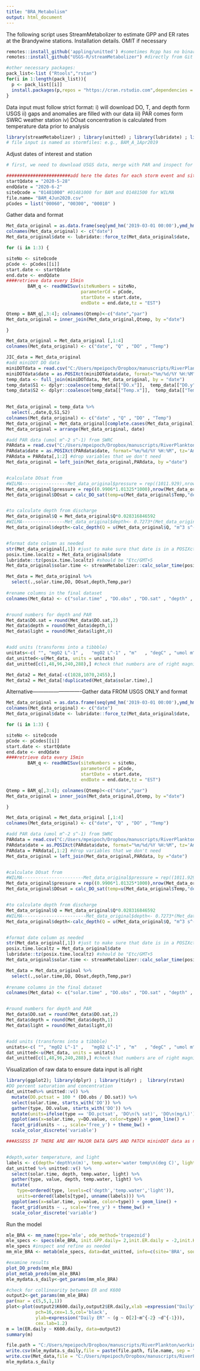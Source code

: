 ```yaml
---
title: "BRA_Metabolism"
output: html_document
---
```


The following script uses StreamMetabolizer to estimate GPP and ER rates at the Brandywine stations.
Installation details. OMIT if necessary
```r
remotes::install_github('appling/unitted') #sometimes Rcpp has no binary version yet, if so, don't update from source versions, instead, say no to the source compilation and install the most recent binary version
remotes::install_github("USGS-R/streamMetabolizer") #directly from Git so we get the most recent version

#other necessary packages: 
pack_list<-list ("Rtools","rstan")
for(i in 1:length(pack_list)){
  p <- pack_list[[i]]
  install.packages(p,repos = "https://cran.rstudio.com",dependencies = TRUE)
}

```



Data input must follow strict format:
i) will download DO, T, and depth form USGS
ii) gaps and anomalies are filled with our data
iii) PAR comes form SWRC weather station
iv) DOsat concentration is calculated from temperature data prior to analysis
```r
library(streamMetabolizer) ; library(unitted) ; library(lubridate) ; library(dplyr) ; library(dataRetrieval)
# file input is named as stormfiles: e.g., BAM_A_1Apr2019
```


Adjust dates of interest and station
```r
# first, we need to download USGS data, merge with PAR and inspect for gaps/outliers in DO

########################add here the dates for each storm event and site ######################################################
startQdate = "2020-5-28"
endQdate = "2020-6-2"
siteQcode = "01481000" #01481000 for BAM and 01481500 for WILMA
file.name= "BAM_4Jun2020.csv"
pCodes = list("00060", "00300", "00010" )
```


Gather data and format
```r
Met_data_original = as.data.frame(seq(ymd_hm('2019-03-01 00:00'),ymd_hm('2020-11-30 23:45'), by = '15 mins')) #creature the full date vector a priori, when merging with the data will allow us to identify and keep NAs
colnames(Met_data_original) <- c("date")
Met_data_original$date <- lubridate::force_tz(Met_data_original$date, 'Etc/GMT+5') #transform into EST

for (i in 1:3) {

siteNo <- siteQcode
pCode <- pCodes[[i]]
start.date <- startQdate
end.date <- endQdate 
####retrieve data every 15min
        BAM_q <- readNWISuv(siteNumbers = siteNo, 
                            parameterCd = pCode, 
                            startDate = start.date, 
                            endDate = end.date,tz = "EST") 

Qtemp = BAM_q[,3:4]; colnames(Qtemp)<-c("date","par")
Met_data_original = inner_join(Met_data_original,Qtemp, by ="date")

}

Met_data_original = Met_data_original [,1:4]
colnames(Met_data_original) <- c("date", "Q" , "DO" , "Temp")

JIC_data = Met_data_original
#add miniDOT DO data
miniDOTdata = read.csv("C:/Users/mpeipoch/Dropbox/manuscripts/RiverPlankton/working_files/miniDOT_WILMA.csv")
miniDOTdata$date = as.POSIXct(miniDOTdata$date, format="%m/%d/%Y %H:%M", tz='America/New_York')
temp_data <- full_join(miniDOTdata, Met_data_original, by = "date")
temp_data$S1 <- dplyr::coalesce(temp_data[["DO.x"]],  temp_data[["DO.y"]])
temp_data$S2 <- dplyr::coalesce(temp_data[["Temp.x"]],  temp_data[["Temp.y"]])

   
Met_data_original = temp_data %>%
  select(.,date,Q,S1,S2) 
colnames(Met_data_original) <- c("date" , "Q" , "DO" , "Temp")
Met_data_original = Met_data_original[complete.cases(Met_data_original),]
Met_data_original = arrange(Met_data_original, date)

#add PAR data (umol m^-2 s^-1) from SWRC
PARdata = read.csv("C:/Users/mpeipoch/Dropbox/manuscripts/RiverPlankton/working_files/PARdata_smt_add.csv")
PARdata$date = as.POSIXct(PARdata$date, format="%m/%d/%Y %H:%M", tz='America/New_York')
PARdata = PARdata[,1:2] #drop variables that we don't need
Met_data_original = left_join(Met_data_original,PARdata, by ="date")


#calculate DOsat from 
#WILMA-----------------Met_data_original$pressure = rep((1011.929),nrow(Met_data_original))
Met_data_original$pressure = rep((0.9906*1.01325*1000),nrow(Met_data_original))
Met_data_original$DOsat = calc_DO_sat(temp=u(Met_data_original$Temp,"degC"), press=u(Met_data_original$pressure,"mb"), sal=u(0,"PSU")) # units are checked


#to calculate depth from discharge
Met_data_original$Q = Met_data_original$Q*0.028316846592
#WILMA----------------Met_data_original$depth<- 0.7273*(Met_data_original$Q^0.294)
Met_data_original$depth<-calc_depth(Q = u(Met_data_original$Q, "m^3 s^-1"), c = u(0.409, "m"), f = u(0.294, ""))


#format date column as needed
str(Met_data_original[,1]) #just to make sure that date is in a POSIXct format, as default from dateRetrieval::readNWISuv
posix.time.localtz = Met_data_original$date
lubridate::tz(posix.time.localtz) #should be "Etc/GMT+5
Met_data_original$solar.time <- streamMetabolizer::calc_solar_time(posix.time.localtz, longitude=-75)

Met_data = Met_data_original %>%
  select(.,solar.time,DO, DOsat,depth,Temp,par) 
  
#rename columns in the final dataset
colnames(Met_data) <- c("solar.time" , "DO.obs" , "DO.sat" , "depth" , "temp.water" , "light")


#round numbers for depth and PAR
Met_data$DO.sat = round(Met_data$DO.sat,2)
Met_data$depth = round(Met_data$depth,1)
Met_data$light = round(Met_data$light,0)


#add units (transforms into a tibbble)
unitats<-c(	"", "mgO2 L^-1" ,	"mgO2 L^-1"	, "m"	, "degC" , "umol m^-2 s^-1") #attach units and form a unitted data.frame
dat_unitted<-u(Met_data, units = unitats)
dat_unitted[c(1,48,96,240,288),] #check that numbers are of right magnitude according to the supposed units 

Met_data2 = Met_data[-c(1028,1070,2455),]
Met_data2 = Met_data[!duplicated(Met_data$solar.time),]
```

Alternative----------------------------Gather data FROM USGS ONLY and format
```r
Met_data_original = as.data.frame(seq(ymd_hm('2019-03-01 00:00'),ymd_hm('2020-11-30 23:45'), by = '15 mins')) #creature the full date vector a priori, when merging with the data will allow us to identify and keep NAs
colnames(Met_data_original) <- c("date")
Met_data_original$date <- lubridate::force_tz(Met_data_original$date, 'Etc/GMT+5') #transform into EST

for (i in 1:3) {

siteNo <- siteQcode
pCode <- pCodes[[i]]
start.date <- startQdate
end.date <- endQdate 
####retrieve data every 15min
        BAM_q <- readNWISuv(siteNumbers = siteNo, 
                            parameterCd = pCode, 
                            startDate = start.date, 
                            endDate = end.date,tz = "EST") 

Qtemp = BAM_q[,3:4]; colnames(Qtemp)<-c("date","par")
Met_data_original = inner_join(Met_data_original,Qtemp, by ="date")

}

Met_data_original = Met_data_original [,1:4]
colnames(Met_data_original) <- c("date", "Q" , "DO" , "Temp")

#add PAR data (umol m^-2 s^-1) from SWRC
PARdata = read.csv("C:/Users/mpeipoch/Dropbox/manuscripts/RiverPlankton/working_files/PARdata_smt_add.csv")
PARdata$date = as.POSIXct(PARdata$date, format="%m/%d/%Y %H:%M", tz='America/New_York')
PARdata = PARdata[,1:2] #drop variables that we don't need
Met_data_original = left_join(Met_data_original,PARdata, by ="date")


#calculate DOsat from 
#WILMA-----------------------Met_data_original$pressure = rep((1011.929),nrow(Met_data_original))
Met_data_original$pressure = rep((0.9906*1.01325*1000),nrow(Met_data_original))
Met_data_original$DOsat = calc_DO_sat(temp=u(Met_data_original$Temp,"degC"), press=u(Met_data_original$pressure,"mb"), sal=u(0,"PSU")) # units are checked


#to calculate depth from discharge
Met_data_original$Q = Met_data_original$Q*0.028316846592 
#WILMA------------------------Met_data_original$depth<- 0.7273*(Met_data_original$Q^0.294)
Met_data_original$depth<-calc_depth(Q = u(Met_data_original$Q, "m^3 s^-1"), c = u(0.409, "m"), f = u(0.294, ""))


#format date column as needed
str(Met_data_original[,1]) #just to make sure that date is in a POSIXct format, as default from dateRetrieval::readNWISuv
posix.time.localtz = Met_data_original$date
lubridate::tz(posix.time.localtz) #should be "Etc/GMT+5
Met_data_original$solar.time <- streamMetabolizer::calc_solar_time(posix.time.localtz, longitude=-75)

Met_data = Met_data_original %>%
  select(.,solar.time,DO, DOsat,depth,Temp,par) 
  
#rename columns in the final dataset
colnames(Met_data) <- c("solar.time" , "DO.obs" , "DO.sat" , "depth" , "temp.water" , "light")


#round numbers for depth and PAR
Met_data$DO.sat = round(Met_data$DO.sat,2)
Met_data$depth = round(Met_data$depth,1)
Met_data$light = round(Met_data$light,0)


#add units (transforms into a tibbble)
unitats<-c(	"", "mgO2 L^-1" ,	"mgO2 L^-1"	, "m"	, "degC" , "umol m^-2 s^-1") #attach units and form a unitted data.frame
dat_unitted<-u(Met_data, units = unitats)
dat_unitted[c(1,48,96,240,288),] #check that numbers are of right magnitude according to the supposed units 


```

Visualization of raw data to ensure data input is all right
```r
library(ggplot2); library(dplyr) ; library(tidyr) ;  library(rstan)
#DO percent saturation and concentration
dat_unitted%>% unitted::v() %>%
  mutate(DO.pctsat = 100 * (DO.obs / DO.sat)) %>%
  select(solar.time, starts_with('DO')) %>%
  gather(type, DO.value, starts_with('DO')) %>%
  mutate(units=ifelse(type == 'DO.pctsat', 'DO\n(% sat)', 'DO\n(mg/L)')) %>%
  ggplot(aes(x=solar.time, y=DO.value, color=type)) + geom_line() + 
  facet_grid(units ~ ., scale='free_y') + theme_bw() +
  scale_color_discrete('variable')

###ASSESS IF THERE ARE ANY MAJOR DATA GAPS AND PATCH mininDOT data as needed


#depth,water temperature, and light
labels <- c(depth='depth\n(m)', temp.water='water temp\n(deg C)', light='PAR\n(umol m^-2 s^-1)')
dat_unitted %>% unitted::v() %>%
  select(solar.time, depth, temp.water, light) %>%
  gather(type, value, depth, temp.water, light) %>%
  mutate(
    type=ordered(type, levels=c('depth','temp.water','light')),
    units=ordered(labels[type], unname(labels))) %>%
  ggplot(aes(x=solar.time, y=value, color=type)) + geom_line() + 
  facet_grid(units ~ ., scale='free_y') + theme_bw() +
  scale_color_discrete('variable')

```

Run the model
```r
mle_BRA <- mm_name(type='mle', ode_method='trapezoid')
mle_specs <- specs(mle_BRA, init.GPP.daily= 2,init.ER.daily = -2,init.K600.daily = 4  )
mle_specs #inspect and refine as needed
mm_mle_BRA <- metab(mle_specs, data=dat_unitted, info=c(site='BRA', source='MPG'))

#examine results
plot_DO_preds(mm_mle_BRA)
plot_metab_preds(mm_mle_BRA)
mle_mydata.s_daily<-get_params(mm_mle_BRA)

#check for collinearity between ER and K600
output2<-get_params(mm_mle_BRA)
par(mar = c(5,5,1,1))
plot<-plot(output2$K600.daily,output2$ER.daily,xlab =expression("Daily"~K[600]~(d^{-1})),
           pch=16,cex=1.5,col='black',
           ylab=expression("Daily ER" ~ (g ~ O[2]~m^{-2} ~d^{-1})),
           cex.lab=1.2)
m = lm(ER.daily ~ K600.daily, data=output2)
summary(m)

file.path = "C:/Users/mpeipoch/Dropbox/manuscripts/RiverPlankton/working_files/metabolism"
write.csv(mle_mydata.s_daily,file = paste(file.path, file.name, sep = "/")) #
write.csv(Met_data,file = "C:/Users/mpeipoch/Dropbox/manuscripts/RiverPlankton/working_files/metabolism/temp.csv") #
mle_mydata.s_daily
```



